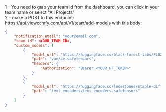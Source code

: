 1 - You need to grab your team id from the dashboard, you can click in your team name or select "All Projects"  
2 - make a POST to this endpoint: https://api.viewcomfy.com/api/v1/team/add-models
with this body:

```json
{
    "notification_email": "your@email.com",
    "team_id": <YOUR_TEAM_ID>,
    "custom_models": [
        {
            "model_url": "https://huggingface.co/black-forest-labs/FLUX.1-schnell/resolve/main/ae.safetensors",
            "path": "vae/ae.safetensors",
            "headers": {
                "Authorization": "Bearer <YOUR_HF_TOKEN>"
            }
        },
        {
            "model_url": "https://huggingface.co/lodestones/stable-diffusion-3-medium/resolve/4a708bd3d18c10253247f8660cd4ffae6cd63bf1/stable-diffusion-3-medium/text_encoders/text_encoders.safetensors",
            "path": "text_encoders/text_encoders.safetensors"
        }
    ]
}
```